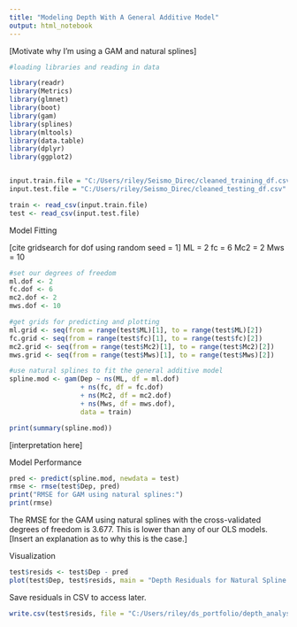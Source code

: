```yaml
---
title: "Modeling Depth With A General Additive Model"
output: html_notebook
---
```


[Motivate why I'm using a GAM and natural splines]

```r
#loading libraries and reading in data

library(readr)
library(Metrics)
library(glmnet)
library(boot)
library(gam)
library(splines)
library(mltools)
library(data.table)
library(dplyr)
library(ggplot2)


input.train.file = "C:/Users/riley/Seismo_Direc/cleaned_training_df.csv"
input.test.file = "C:/Users/riley/Seismo_Direc/cleaned_testing_df.csv"

train <- read_csv(input.train.file)
test <- read_csv(input.test.file)
```

Model Fitting

[cite gridsearch for dof using random seed = 1]
ML = 2
fc = 6
Mc2 = 2
Mws = 10
```r
#set our degrees of freedom
ml.dof <- 2
fc.dof <- 6
mc2.dof <- 2
mws.dof <- 10

#get grids for predicting and plotting
ml.grid <- seq(from = range(test$ML)[1], to = range(test$ML)[2])
fc.grid <- seq(from = range(test$fc)[1], to = range(test$fc)[2])
mc2.grid <- seq(from = range(test$Mc2)[1], to = range(test$Mc2)[2])
mws.grid <- seq(from = range(test$Mws)[1], to = range(test$Mws)[2])

#use natural splines to fit the general additive model
spline.mod <- gam(Dep ~ ns(ML, df = ml.dof)
                  + ns(fc, df = fc.dof)
                  + ns(Mc2, df = mc2.dof)
                  + ns(Mws, df = mws.dof),
                  data = train)

print(summary(spline.mod))
```
[interpretation here]

Model Performance
```r
pred <- predict(spline.mod, newdata = test)
rmse <- rmse(test$Dep, pred)
print("RMSE for GAM using natural splines:")
print(rmse)
```
The RMSE for the GAM using natural splines with the cross-validated degrees of freedom is 3.677. This is lower than any of our OLS models. [Insert an explanation as to why this is the case.]

Visualization
```r
test$resids <- test$Dep - pred
plot(test$Dep, test$resids, main = "Depth Residuals for Natural Spline GAM")
```

Save residuals in CSV to access later.
```r
write.csv(test$resids, file = "C:/Users/riley/ds_portfolio/depth_analysis/spline_model_test_resids.csv")
```
